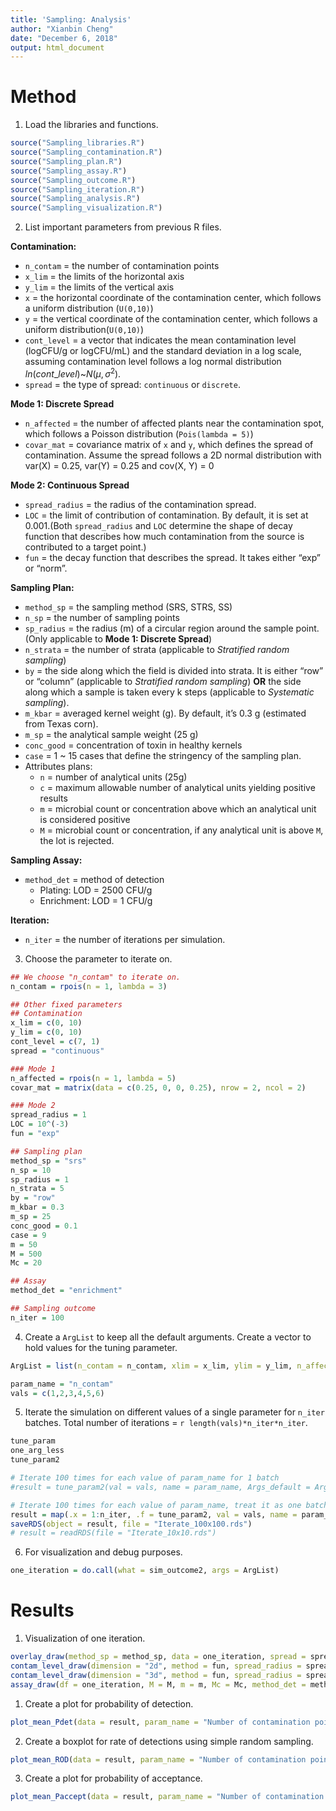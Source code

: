 ```yaml
---
title: 'Sampling: Analysis'
author: "Xianbin Cheng"
date: "December 6, 2018"
output: html_document
---
```


# Method  

1. Load the libraries and functions.

```r
source("Sampling_libraries.R")
source("Sampling_contamination.R")
source("Sampling_plan.R")
source("Sampling_assay.R")
source("Sampling_outcome.R")
source("Sampling_iteration.R")
source("Sampling_analysis.R")
source("Sampling_visualization.R")
```

2. List important parameters from previous R files. 

**Contamination:**  

  * `n_contam` = the number of contamination points 
  * `x_lim` = the limits of the horizontal axis  
  * `y_lim` = the limits of the vertical axis  
  * `x` = the horizontal coordinate of the contamination center, which follows a uniform distribution (`U(0,10)`)
  * `y` = the vertical coordinate of the contamination center, which follows a uniform distribution(`U(0,10)`)  
  * `cont_level` = a vector that indicates the mean contamination level (logCFU/g or logCFU/mL) and the standard deviation in a log scale, assuming contamination level follows a log normal distribution $ln(cont\_level)$~$N(\mu, \sigma^2)$. 
  * `spread` = the type of spread: `continuous` or `discrete`.

  **Mode 1: Discrete Spread** 

  * `n_affected` = the number of affected plants near the contamination spot, which follows a Poisson distribution (`Pois(lambda = 5)`)   
  * `covar_mat` = covariance matrix of `x` and `y`, which defines the spread of contamination. Assume the spread follows a 2D normal distribution with var(X) =     0.25, var(Y) = 0.25 and cov(X, Y) = 0  

  **Mode 2: Continuous Spread**

  * `spread_radius` = the radius of the contamination spread. 
  * `LOC` = the limit of contribution of contamination. By default, it is set at 0.001.(Both `spread_radius` and `LOC` determine the shape of decay function that describes how much contamination from the source is contributed to a target point.)
  * `fun` = the decay function that describes the spread. It takes either "exp" or "norm".

**Sampling Plan:**  

  * `method_sp` = the sampling method (SRS, STRS, SS)
  * `n_sp` = the number of sampling points
  * `sp_radius` = the radius (m) of a circular region around the sample point. (Only applicable to **Mode 1: Discrete Spread**)
  * `n_strata` = the number of strata (applicable to *Stratified random sampling*)
  * `by` = the side along which the field is divided into strata. It is either "row" or "column" (applicable to *Stratified random sampling*) **OR** the side along which a sample is taken every k steps (applicable to *Systematic sampling*).
  * `m_kbar` = averaged kernel weight (g). By default, it's 0.3 g (estimated from Texas corn).
  * `m_sp` = the analytical sample weight (25 g)
  * `conc_good` = concentration of toxin in healthy kernels
  * `case` = 1 ~ 15 cases that define the stringency of the sampling plan.
  * Attributes plans:
      + `n` = number of analytical units (25g)
      + `c` = maximum allowable number of analytical units yielding positive results
      + `m` = microbial count or concentration above which an analytical unit is considered positive
      + `M` = microbial count or concentration, if any analytical unit is above `M`, the lot is rejected.

**Sampling Assay:**
  
  * `method_det` = method of detection
      + Plating: LOD = 2500 CFU/g
      + Enrichment: LOD = 1 CFU/g

**Iteration:**

  * `n_iter` = the number of iterations per simulation.
  
3. Choose the parameter to iterate on.

```r
## We choose "n_contam" to iterate on.
n_contam = rpois(n = 1, lambda = 3)

## Other fixed parameters
## Contamination
x_lim = c(0, 10)
y_lim = c(0, 10)
cont_level = c(7, 1)
spread = "continuous"

### Mode 1
n_affected = rpois(n = 1, lambda = 5)
covar_mat = matrix(data = c(0.25, 0, 0, 0.25), nrow = 2, ncol = 2)

### Mode 2
spread_radius = 1
LOC = 10^(-3)
fun = "exp"

## Sampling plan
method_sp = "srs"
n_sp = 10
sp_radius = 1
n_strata = 5
by = "row"
m_kbar = 0.3
m_sp = 25
conc_good = 0.1
case = 9
m = 50
M = 500
Mc = 20

## Assay
method_det = "enrichment"

## Sampling outcome
n_iter = 100
```

4. Create a `ArgList` to keep all the default arguments. Create a vector to hold values for the tuning parameter.
 
```r
ArgList = list(n_contam = n_contam, xlim = x_lim, ylim = y_lim, n_affected = n_affected, covar_mat = covar_mat, spread_radius = spread_radius, method = method_sp, n_sp = n_sp, sp_radius = sp_radius, spread = spread, n_strata = n_strata, by = by, cont_level = cont_level, LOC = LOC, fun = fun, m_kbar = m_kbar, m_sp = m_sp, conc_good = conc_good, case = case, m = m, M = M, Mc = Mc, method_det = method_det)

param_name = "n_contam"
vals = c(1,2,3,4,5,6)
```

 
5. Iterate the simulation on different values of a single parameter for `n_iter` batches. Total number of iterations = `r length(vals)*n_iter*n_iter`.

```r
tune_param
one_arg_less
tune_param2
```

```r
# Iterate 100 times for each value of param_name for 1 batch
#result = tune_param2(val = vals, name = param_name, Args_default = ArgList, n_iter = n_iter)
```

```r
# Iterate 100 times for each value of param_name, treat it as one batch, and then iterate for 100 batches
result = map(.x = 1:n_iter, .f = tune_param2, val = vals, name = param_name, Args_default = ArgList, n_iter = n_iter)
saveRDS(object = result, file = "Iterate_100x100.rds")
# result = readRDS(file = "Iterate_10x10.rds")
```

6. For visualization and debug purposes.

```r
one_iteration = do.call(what = sim_outcome2, args = ArgList)
```


# Results

1. Visualization of one iteration.

```r
overlay_draw(method_sp = method_sp, data = one_iteration, spread = spread, xlim = x_lim, ylim = y_lim, n_strata = n_strata, by = by)
contam_level_draw(dimension = "2d", method = fun, spread_radius = spread_radius, LOC = LOC, df_contam = one_iteration, xlim = x_lim, ylim = y_lim)
contam_level_draw(dimension = "3d", method = fun, spread_radius = spread_radius, LOC = LOC, df_contam = one_iteration, xlim = x_lim, ylim = y_lim)
assay_draw(df = one_iteration, M = M, m = m, Mc = Mc, method_det = method_det, spread = spread, case = case)
```

1.  Create a plot for probability of detection.  

```r
plot_mean_Pdet(data = result, param_name = "Number of contamination points")
```

2. Create a boxplot for rate of detections using simple random sampling.

```r
plot_mean_ROD(data = result, param_name = "Number of contamination points")
```

3. Create a plot for probability of acceptance.  

```r
plot_mean_Paccept(data = result, param_name = "Number of contamination points")
```


